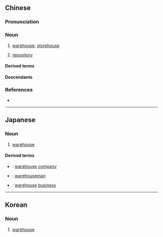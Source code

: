 {{also|仓库}}
==Chinese==
{{zh-forms|s=仓库}}
{{zh-wp|zh|nan:chhng-khò͘}}

===Pronunciation===
{{zh-pron
|m=cāngkù
|ma=Zh-cangkù.ogg
|c=cong1 fu3
|h=pfs=chhông-khu
|mn=chhng-khò͘
|mc=y
|oc=y
|cat=n
}}

===Noun===
{{zh-noun}}

# [[warehouse]]; [[storehouse]] {{zh-mw|m:座}}
# {{lb|zh|computing}} [[repository]]

====Derived terms====
{{zh-der|四行倉庫|冷藏倉庫}}

====Descendants====
{{CJKV||そう%こ|창고}}

===References===
* {{thcwd|5719}}

{{zh-cat|Intermediate|Buildings}}

----

==Japanese==
{{ja-kanjitab|そう|こ|yomi=on}}

===Noun===
{{ja-noun|そう%こ}}

# [[warehouse]]

====Derived terms====
* {{ja-r|倉庫会社|そうこがいしゃ}}: [[warehouse]] [[company]]
* {{ja-r|倉庫番|そうこばん}}: [[warehouseman]]
* {{ja-r|倉庫業|そうこぎょう}}: [[warehouse]] [[business]]

{{top|ja|Buildings|sort=そうこ}}

----

==Korean==
{{ko-hanjatab}}

===Noun===
{{ko-noun|hj|hangeul=창고}}

# [[warehouse]]